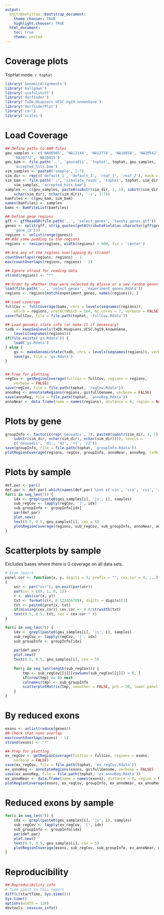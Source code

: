 ```yaml
---
output:
  knitrBootstrap::bootstrap_document:
    theme.chooser: TRUE
    highlight.chooser: TRUE
  html_document:
    toc: true
    theme: united
---
```


Coverage plots
==============

TopHat mode: `r tophat`

```r
library('GenomicAlignments')
library('ballgown')
library('usefulstuff')
library('derfinder')
library('TxDb.Hsapiens.UCSC.hg19.knownGene')
library('derfinderPlot')
library('car')
library('scales')
```


# Load Coverage



```r
## Define paths to BAM files
geu_samples <- c('NA06985', 'NA12144', 'NA12776', 'NA18858', 'NA20542', 
    'NA20772', 'NA20815')
geu_bam <- file.path('..', 'geuvadis', 'tophat', tophat, geu_samples, 
    'accepted_hits.bam')
sim_samples <- paste0('sample', 1:7)
sim_dir <- rep(c('default_1', 'default_2', 'rnaf_1', 'rnaf_2'), each = 7)
sim_bam <- file.path('..', 'simulate_reads', 'tophat', tophat, sim_dir, 
    sim_samples, 'accepted_hits.bam')
samples <- c(geu_samples, paste0(substr(sim_dir, 1, 1), substr(sim_dir, 
    nchar(sim_dir), nchar(sim_dir)), '-s', 1:7))
bamfiles <- c(geu_bam, sim_bam)
names(bamfiles) <- samples
bams <- BamFileList(bamfiles)

## Define gene regions
gff <- gffReadGR(file.path('..', 'select_genes', 'twenty_genes.gtf'))
genes <- split(gff, strip_quotes(getAttributeField(as.character(gff$group),     
    'gene_id')))
regions <- unlist(range(genes))
## Add some padding to the regions
regions <- resize(regions, width(regions) + 600, fix = 'center')

## Are any of the regions overlapping by strand?
countOverlaps(regions, regions) - 1
max(countOverlaps(regions, regions) - 1)

## Ignore strand for reading data
strand(regions) <- "*"

## Order by whether they were selected by Alyssa or a new random genes
load(file.path('..', 'select_genes', 'experiment_genes.Rdata'))
regions <- regions[match(experiment_genes, names(regions)), ]

## Load coverage
fullCov <- fullCoverage(bams, chrs = levels(seqnames(regions)),
    which = regions, protectWhich = 1e4, mc.cores = 7, verbose = FALSE)
save(fullCov, file = file.path(tophat, 'fullCov.Rdata'))

## Load genomic state info (or make it if necessary)
txdb <- keepSeqlevels(TxDb.Hsapiens.UCSC.hg19.knownGene, 
    levels(seqnames(regions)))
if(file.exists('gs.Rdata')) {
    load('gs.Rdata')
} else {
    gs <- makeGenomicState(txdb, chrs = levels(seqnames(regions)), verbose = FALSE)
    save(gs, file = 'gs.Rdata')
}


## Prep for plotting
regCov <- getRegionCoverage(fullCov = fullCov, regions = regions,
    verbose = FALSE)
save(regCov, file = file.path(tophat, 'regCov.Rdata'))
annoReg <- annotateRegions(regions, gs$fullGenome, verbose = FALSE)
save(annoReg, file = file.path(tophat, 'annoReg.Rdata'))
annoNear <- data.frame(name = names(regions), distance = 0, region = NA)
```

# Plots by gene

```r
groupInfo <- factor(c(rep('Geuvadis', 7), paste0(substr(sim_dir, 1, 1),
    substr(sim_dir, nchar(sim_dir), nchar(sim_dir)))), levels = 
    c('Geuvadis', 'd1', 'd2', 'r1', 'r2'))
save(groupInfo, file = file.path(tophat, 'groupInfo.Rdata'))
plotRegionCoverage(regions, regCov, groupInfo, annoNear, annoReg, txdb = txdb, scalefac = 32, ask = FALSE)
```

# Plots by sample

```r
def.par <- par()
def.par <- def.par[-which(names(def.par) %in% c('cin', 'cra', 'csi', 'cxy', 'din', 'page'))]
for(i in seq_len(7)) {
    idx <- grepl(paste0(geu_samples[i], '|s', i), samples)
    sub_regCov <- lapply(regCov, '[', idx)
    sub_groupInfo <- groupInfo[idx]
    par(def.par)
    plot.new()
    text(0.5, 0.5, geu_samples[i], cex = 5)
    plotRegionCoverage(regions, sub_regCov, sub_groupInfo, annoNear, annoReg, txdb = txdb, scalefac = 32, ask = FALSE)
}
```

# Scatterplots by sample

Excludes bases where there is 0 coverage on all data sets.

```r
# From ?pairs
panel.cor <- function(x, y, digits = 3, prefix = "", cex.cor = 4, ...)
{
    usr <- par("usr"); on.exit(par(usr))
    par(usr = c(0, 1, 0, 1))
    r <- abs(cor(x, y))
    txt <- format(c(r, 0.123456789), digits = digits)[1]
    txt <- paste0(prefix, txt)
    if(missing(cex.cor)) cex.cor <- 0.8/strwidth(txt)
    text(0.5, 0.5, txt, cex = cex.cor * r)
}

for(i in seq_len(7)) {
    idx <- grepl(paste0(geu_samples[i], '|s', i), samples)
    sub_regCov <- lapply(regCov, '[', idx)
    sub_groupInfo <- groupInfo[idx]
    
    par(def.par)
    plot.new()
    text(0.5, 0.5, geu_samples[i], cex = 5)
    
    for(j in seq_len(length(sub_regCov))) {
        tmp <- sub_regCov[[j]][rowSums(sub_regCov[[j]]) > 0, ]
        if(nrow(tmp) == 0) next
        colnames(tmp) <- sub_groupInfo
        scatterplotMatrix(tmp, smoother = FALSE, pch = 20, lower.panel = panel.cor, main = names(regions)[j], col = c("orange", NA, alpha('blue', 1/100)))
    }
}
```

# By reduced exons

```r
exons <- unlist(reduce(genes))
## Check that none overlap
max(countOverlaps(exons) - 1)
strand(exons) <- "*"

## Prep for plotting
ex_regCov <- getRegionCoverage(fullCov = fullCov, regions = exons,
    verbose = FALSE)
save(ex_regCov, file = file.path(tophat, 'ex_regCov.Rdata'))
ex_annoReg <- annotateRegions(exons, gs$fullGenome, verbose = FALSE)
save(ex_annoReg, file = file.path(tophat, 'ex_annoReg.Rdata'))
ex_annoNear <- data.frame(name = names(exons), distance = 0, region = NA)
plotRegionCoverage(exons, ex_regCov, groupInfo, ex_annoNear, ex_annoReg, txdb = txdb, scalefac = 32, ask = FALSE, whichRegions = seq_len(length(exons)))
```

# Reduced exons by sample

```r
for(i in seq_len(7)) {
    idx <- grepl(paste0(geu_samples[i], '|s', i), samples)
    sub_regCov <- lapply(ex_regCov, '[', idx)
    sub_groupInfo <- groupInfo[idx]
    par(def.par)
    plot.new()
    text(0.5, 0.5, geu_samples[i], cex = 5)
    plotRegionCoverage(exons, sub_regCov, sub_groupInfo, ex_annoNear, ex_annoReg, txdb = txdb, scalefac = 32, ask = FALSE, whichRegions = which(sapply(sub_regCov, function(x) { max(x) > 0})))
}
```



# Reproducibility

```r
## Reproducibility info
# Time spent in this report
diff(c(startTime, Sys.time()))
Sys.time()
options(width = 120)
devtools::session_info()
```